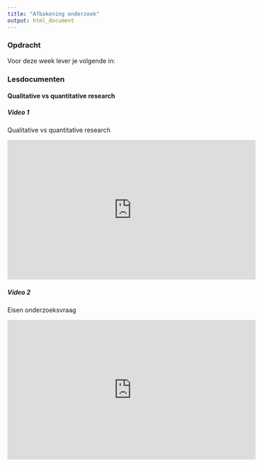 ```yaml
---
title: "Afbakening onderzoek"
output: html_document
---
```



### Opdracht

Voor deze week lever je volgende in:


### Lesdocumenten

#### Qualitative vs quantitative research

##### Video 1

Qualitative vs quantitative research

<iframe width="560" height="315" src="https://www.youtube.com/embed/RvU-dMZnj7A" frameborder="0" allow="autoplay; encrypted-media" allowfullscreen></iframe>

##### Video 2

Eisen onderzoeksvraag

<iframe width="560" height="315" src="https://www.youtube.com/embed/2X-QSU6-hPU" frameborder="0" allow="autoplay; encrypted-media" allowfullscreen></iframe>

